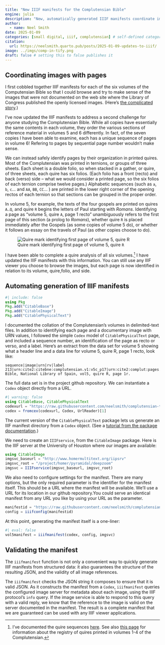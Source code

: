```yaml
---
title: "New IIIF manifests for the Complutensian Bible"
engine: julia
description: "New, automatically generated IIIF manifests coordinate images with quire/page identifiers and guarantee valid image references."
author:
  - name: Neel Smith
date: 2025-01-09
categories: [small digital, iiif, complutensian] # self-defined categories
citation: 
  url: https://neelsmith.quarto.pub/posts/2025-01-09-updates-to-iiif/ 
image: ../imgs/comp-in-tify.png
draft: false # setting this to false publishes it
---
```



## Coordinating images with pages

I first cobbled together IIIF manifests for each of the six volumes of the Computensian Bible so that I could browse and try to make sense of the images that were not documented on the web site where the Library of Congress published the openly licensed images. (Here's [the complicated story](https://neelsmith.quarto.pub/posts/2024-11-13-complutensian-iiif/index.html).)

I've now updated the IIIF manifests to address a second challenge for anyone  studying the Complutensian Bible. While all copies have essentially the same contents in each volume, they order the various sections of reference material in volumes 5 and 6 differently. In fact, of the seven copies I have been able to examine, each has a unique sequence of pages in volume 6! Refering to pages by sequential page number wouldn't make sense.


We can instead safely identify pages by their organization in printed quires. Most of the Complutensian was printed in ternions, or groups of three sheets. Each sheet is a double folio, so when stacked in a gather, or quire, of three sheets, each quire has six folios. (Each folio has a front (recto) and back (verso) side -- what we would consider a printed page, so the six folios of each ternion comprise twelve pages.) Alphabetic sequences (such as `a`, `b`, `c`... and `AA`, `BB`, `CC`... ) are printed in the lower right corner of the opening rectos of each ternion so that sections can be grouped in the proper order.  


In volume 5, for example, the texts of the four gospels are printed on quires `A`..`Q`, and quire `R` begins the letters of Paul starting with *Romans*. Identifying a page as "volume 5, quire `A`, page 1 recto" unambiguously refers to the first page of this section (a prolog to *Romans*), whether quire `R` is placed immediately after the Gospels (as some copies of volume 5 do), or whether it follows an essay on the travels of Paul (as other copies choose to do).

![Quire mark identifying first page of volume 5, quire `R`](./vol5-quireR.png)

I have been able to complete a quire analysis of all six volumes.[^collateme] I have updated the IIIF manifests with this information. You can still use any IIIF viewer you choose to browse the images, but each page is now identified in relation to its volume, quire,folio, and side.


[^collateme]: I've documented the quire sequences [here](https://neelsmith.quarto.pub/digitalcomplutensian/complutensian/organization/collation/). See also [this page]((https://neelsmith.quarto.pub/digitalcomplutensian/complutensian/organization/registers/)) for information about the registry of quires printed in volumes 1-4 of the Complutensian.



## Automating generation of IIIF manifests


```julia
#| include: false
using Pkg
Pkg.add("CitableBase")
Pkg.add("CitableImage")
Pkg.add("CitablePhysicalText")
```


I documented the collation of the Complutensian's volumes in delimited-text files. In addition to identifying each page and a documentary image with URN values, I followed the simple `Codex` model of `CitablePhysicalText` page, and included a sequence number, an identification of the page as recto or verso, and a label. Here's an extract from the data set for volume 5 showing what a header line and a data line for volume 5, quire R, page 1 recto, look like:

```
sequence|image|urn|rv|label
213|urn:cite2:citebne:complutensian.v1:v5c_p17|urn:cite2:complut:pages.bne:vol5_R_1r|recto|Complutensian Bible, National Library of Spain, vol5, quire R, page 1r.
```

The full data set is in the project github repository.  We can instantiate a `Codex` object directly from a URL.

```julia
#| warning: false
using CitableBase, CitablePhysicalText
codexurl = "https://raw.githubusercontent.com/neelsmith/complutensian-texts/refs/heads/main/codex/bne_v5.cex"
codex = fromcex(codexurl, Codex, UrlReader)[1]
```

The current version of the `CitablePhysicalText` package lets us generate an IIIF manifest directory from a `Codex` object.  (See a [tutorial from the package documentation](https://neelsmith.quarto.pub/citablephysicaltext/tutorials/iiif.html).)


We need to create an `IIIFservice`, from the `CitableImage` package. Here is the IIIF server at the University of Houston where our images are available:

```julia
using CitableImage
imgsvc_baseurl = "http://www.homermultitext.org/iipsrv"
imgsvc_root = "/project/homer/pyramidal/deepzoom"
imgsvc = IIIFservice(imgsvc_baseurl, imgsvc_root)
```

We also need to configure settings for the manifest. There are many options, but the only required parameter is the identifier for the manifest itself. This should be a URL where the manifest will be available. We'll use a URL for its location in our github repository.You could serve an identical manifest from any URL you like by using your URL as the parameter. 

```julia
manifestid = "https://raw.githubusercontent.com/neelsmith/complutensian-texts/refs/heads/main/iiif/complutensian-bne-v5-manifest.json"
config = iiifconfig(manifestid)
```

At this point, generating the manifest itself is a one-liner:

```julia
#| eval: false
vol5manifest = iiifmanifest(codex, config, imgsvc)
```


## Validating the manifest

The `iiifmanifest` function is not only a convenient way to quickly generate IIIF manifests from structured data: it also guarantees the structure of the resulting JSON, and the validity of all image references.

The `iiifmanifest` checks the JSON string it composes to ensure that it is valid JSON. As it constructs the manifest from a `Codex`, `iiifmanifest` queries the configured image server for metadata about each image, using the IIIF protocol's `info` query. If the image service is able to respond to this query with a valid reply, we know that the reference to the image is valid on the server documented in the manifest. The result is a complete manifest that we are guaranteed can be used with any IIIF viewer applications.


